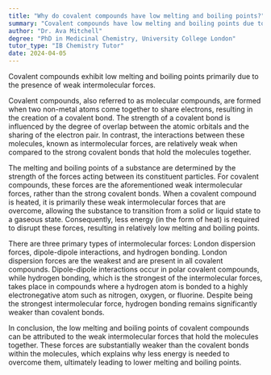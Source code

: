 ```yaml
---
title: "Why do covalent compounds have low melting and boiling points?"
summary: "Covalent compounds have low melting and boiling points due to their weak intermolecular forces."
author: "Dr. Ava Mitchell"
degree: "PhD in Medicinal Chemistry, University College London"
tutor_type: "IB Chemistry Tutor"
date: 2024-04-05
---
```


Covalent compounds exhibit low melting and boiling points primarily due to the presence of weak intermolecular forces.

Covalent compounds, also referred to as molecular compounds, are formed when two non-metal atoms come together to share electrons, resulting in the creation of a covalent bond. The strength of a covalent bond is influenced by the degree of overlap between the atomic orbitals and the sharing of the electron pair. In contrast, the interactions between these molecules, known as intermolecular forces, are relatively weak when compared to the strong covalent bonds that hold the molecules together.

The melting and boiling points of a substance are determined by the strength of the forces acting between its constituent particles. For covalent compounds, these forces are the aforementioned weak intermolecular forces, rather than the strong covalent bonds. When a covalent compound is heated, it is primarily these weak intermolecular forces that are overcome, allowing the substance to transition from a solid or liquid state to a gaseous state. Consequently, less energy (in the form of heat) is required to disrupt these forces, resulting in relatively low melting and boiling points.

There are three primary types of intermolecular forces: London dispersion forces, dipole-dipole interactions, and hydrogen bonding. London dispersion forces are the weakest and are present in all covalent compounds. Dipole-dipole interactions occur in polar covalent compounds, while hydrogen bonding, which is the strongest of the intermolecular forces, takes place in compounds where a hydrogen atom is bonded to a highly electronegative atom such as nitrogen, oxygen, or fluorine. Despite being the strongest intermolecular force, hydrogen bonding remains significantly weaker than covalent bonds.

In conclusion, the low melting and boiling points of covalent compounds can be attributed to the weak intermolecular forces that hold the molecules together. These forces are substantially weaker than the covalent bonds within the molecules, which explains why less energy is needed to overcome them, ultimately leading to lower melting and boiling points.
    